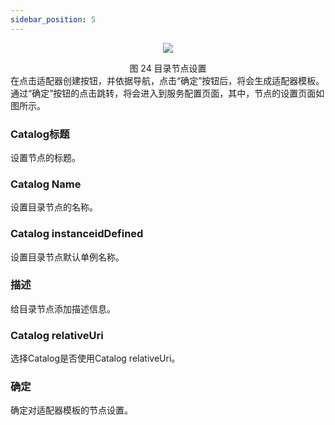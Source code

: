 ```yaml
---
sidebar_position: 5
---
```

<center>

![](/img/tutorial/image-20220110183835545.png)

</center>
<center>
图 24 目录节点设置
</center>
在点击适配器创建按钮，并依据导航，点击“确定”按钮后，将会生成适配器模板。通过“确定”按钮的点击跳转，将会进入到服务配置页面，其中，节点的设置页面如图所示。

### Catalog标题

设置节点的标题。

### Catalog Name

设置目录节点的名称。

### Catalog instanceidDefined

设置目录节点默认单例名称。

### 描述

给目录节点添加描述信息。

### Catalog relativeUri

选择Catalog是否使用Catalog relativeUri。

### 确定

确定对适配器模板的节点设置。

